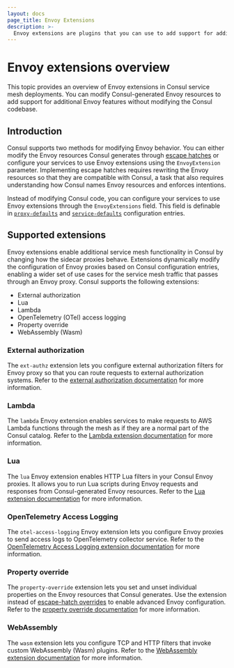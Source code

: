 ```yaml
---
layout: docs
page_title: Envoy Extensions
description: >-
  Envoy extensions are plugins that you can use to add support for additional Envoy features without modifying the Consul codebase.
---
```


# Envoy extensions overview

This topic provides an overview of Envoy extensions in Consul service mesh deployments. You can modify Consul-generated Envoy resources to add support for additional Envoy features without modifying the Consul codebase.

## Introduction

Consul supports two methods for modifying Envoy behavior. You can either modify the Envoy resources Consul generates through [escape hatches](/consul/docs/reference/proxy/envoy#escape-hatch-overrides) or configure your services to use Envoy extensions using the `EnvoyExtension` parameter. Implementing escape hatches requires rewriting the Envoy resources so that they are compatible with Consul, a task that also requires understanding how Consul names Envoy resources and enforces intentions.

Instead of modifying Consul code, you can configure your services to use Envoy extensions through the `EnvoyExtensions` field. This field is definable in [`proxy-defaults`](/consul/docs/reference/config-entry/proxy-defaults#envoyextensions) and [`service-defaults`](/consul/docs/reference/config-entry/service-default#envoyextensions) configuration entries.

## Supported extensions

Envoy extensions enable additional service mesh functionality in Consul by changing how the sidecar proxies behave. Extensions dynamically modify the configuration of Envoy proxies based on Consul configuration entries, enabling a wider set of use cases for the service mesh  traffic that passes through an Envoy proxy. Consul supports the following extensions:

- External authorization
- Lua
- Lambda
- OpenTelemetry (OTel) access logging
- Property override
- WebAssembly (Wasm)

### External authorization

The `ext-authz` extension lets you configure external authorization filters for Envoy proxy so that you can route requests to external authorization systems. Refer to the [external authorization documentation](/consul/docs/reference/proxy/envoy-extensions/usage/ext-authz) for more information.

### Lambda

The `lambda` Envoy extension enables services to make requests to AWS Lambda functions through the mesh as if they are a normal part of the Consul catalog. Refer to the [Lambda extension documentation](/consul/docs/reference/proxy/envoy-extensions/usage/lambda) for more information.

### Lua

The `lua` Envoy extension enables HTTP Lua filters in your Consul Envoy proxies. It allows you to run Lua scripts during Envoy requests and responses from Consul-generated Envoy resources. Refer to the [Lua extension documentation](/consul/docs/reference/proxy/envoy-extensions/usage/lua) for more information.

### OpenTelemetry Access Logging

The `otel-access-logging` Envoy extension lets you configure Envoy proxies to send access logs to OpenTelemetry collector service. Refer to the [OpenTelemetry Access Logging extension documentation](/consul/docs/reference/proxy/envoy-extensions/usage/otel-access-logging) for more information.

### Property override

The `property-override` extension lets you set and unset individual properties on the Envoy resources that Consul generates. Use the extension instead of [escape-hatch overrides](/consul/docs/reference/proxy/envoy#escape-hatch-overrides) to enable advanced Envoy configuration. Refer to the [property override documentation](/consul/docs/reference/proxy/envoy-extensions/usage/property-override) for more information.

### WebAssembly

The `wasm` extension lets you configure TCP and HTTP filters that invoke custom WebAssembly (Wasm) plugins. Refer to the [WebAssembly extension documentation](/consul/docs/reference/proxy/envoy-extensions/usage/wasm) for more information.
